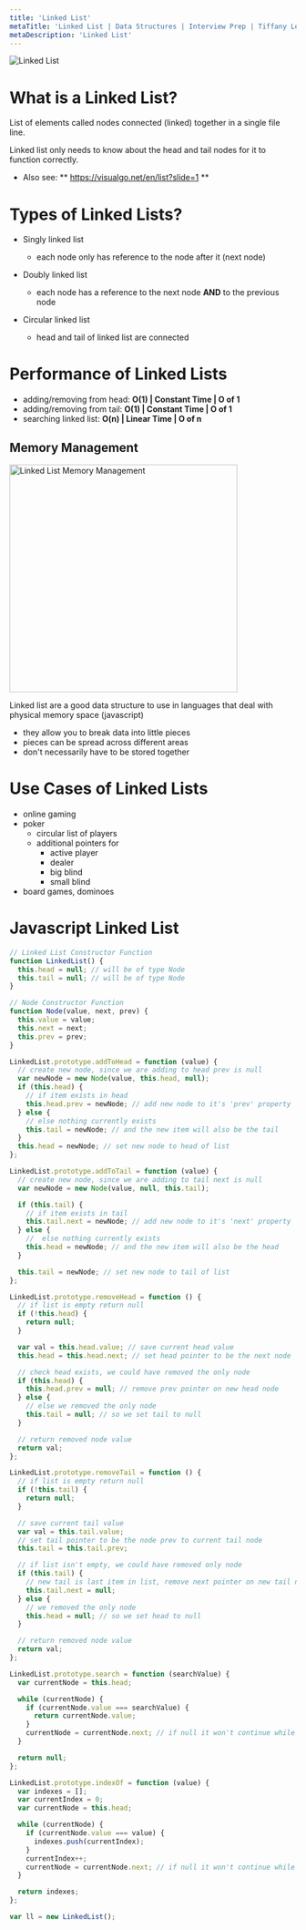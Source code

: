 ```yaml
---
title: 'Linked List'
metaTitle: 'Linked List | Data Structures | Interview Prep | Tiffany Lea'
metaDescription: 'Linked List'
---
```


<img src="/files/images/linked-list.png" alt="Linked List" />

# What is a Linked List?

List of elements called nodes connected (linked) together in a single file line.

Linked list only needs to know about the head and tail nodes for it to function correctly.

- Also see: ** https://visualgo.net/en/list?slide=1 **

# Types of Linked Lists?

- Singly linked list

  - each node only has reference to the node after it (next node)

- Doubly linked list

  - each node has a reference to the next node **AND** to the previous node

- Circular linked list
  - head and tail of linked list are connected

# Performance of Linked Lists

- adding/removing from head: **O(1) | Constant Time | O of 1**
- adding/removing from tail: **O(1) | Constant Time | O of 1**
- searching linked list: **O(n) | Linear Time | O of n**

## Memory Management

<img
  src="/files/images/linked-list-memory-management.png"
  width="400"
  alt="Linked List Memory Management"
/>

Linked list are a good data structure to use in languages that deal with physical memory space (javascript)

- they allow you to break data into little pieces
- pieces can be spread across different areas
- don't necessarily have to be stored together

# Use Cases of Linked Lists

- online gaming
- poker
  - circular list of players
  - additional pointers for
    - active player
    - dealer
    - big blind
    - small blind
- board games, dominoes

# Javascript Linked List

```javascript
// Linked List Constructor Function
function LinkedList() {
  this.head = null; // will be of type Node
  this.tail = null; // will be of type Node
}

// Node Constructor Function
function Node(value, next, prev) {
  this.value = value;
  this.next = next;
  this.prev = prev;
}

LinkedList.prototype.addToHead = function (value) {
  // create new node, since we are adding to head prev is null
  var newNode = new Node(value, this.head, null);
  if (this.head) {
    // if item exists in head
    this.head.prev = newNode; // add new node to it's 'prev' property
  } else {
    // else nothing currently exists
    this.tail = newNode; // and the new item will also be the tail
  }
  this.head = newNode; // set new node to head of list
};

LinkedList.prototype.addToTail = function (value) {
  // create new node, since we are adding to tail next is null
  var newNode = new Node(value, null, this.tail);

  if (this.tail) {
    // if item exists in tail
    this.tail.next = newNode; // add new node to it's 'next' property
  } else {
    //  else nothing currently exists
    this.head = newNode; // and the new item will also be the head
  }

  this.tail = newNode; // set new node to tail of list
};

LinkedList.prototype.removeHead = function () {
  // if list is empty return null
  if (!this.head) {
    return null;
  }

  var val = this.head.value; // save current head value
  this.head = this.head.next; // set head pointer to be the next node

  // check head exists, we could have removed the only node
  if (this.head) {
    this.head.prev = null; // remove prev pointer on new head node
  } else {
    // else we removed the only node
    this.tail = null; // so we set tail to null
  }

  // return removed node value
  return val;
};

LinkedList.prototype.removeTail = function () {
  // if list is empty return null
  if (!this.tail) {
    return null;
  }

  // save current tail value
  var val = this.tail.value;
  // set tail pointer to be the node prev to current tail node
  this.tail = this.tail.prev;

  // if list isn't empty, we could have removed only node
  if (this.tail) {
    // new tail is last item in list, remove next pointer on new tail node
    this.tail.next = null;
  } else {
    // we removed the only node
    this.head = null; // so we set head to null
  }

  // return removed node value
  return val;
};

LinkedList.prototype.search = function (searchValue) {
  var currentNode = this.head;

  while (currentNode) {
    if (currentNode.value === searchValue) {
      return currentNode.value;
    }
    currentNode = currentNode.next; // if null it won't continue while loop
  }

  return null;
};

LinkedList.prototype.indexOf = function (value) {
  var indexes = [];
  var currentIndex = 0;
  var currentNode = this.head;

  while (currentNode) {
    if (currentNode.value === value) {
      indexes.push(currentIndex);
    }
    currentIndex++;
    currentNode = currentNode.next; // if null it won't continue while loop
  }

  return indexes;
};

var ll = new LinkedList();
```
